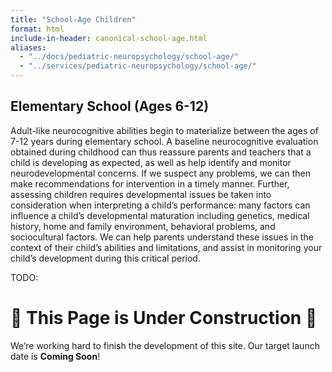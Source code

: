 ```yaml
---
title: "School-Age Children"
format: html
include-in-header: canonical-school-age.html
aliases:
  - "../docs/pediatric-neuropsychology/school-age/"
  - "../services/pediatric-neuropsychology/school-age/"
---
```


## Elementary School (Ages 6-12)

Adult-like neurocognitive abilities begin to materialize between the ages of 7-12 years during elementary school.  A baseline neurocognitive evaluation obtained during childhood can thus reassure parents and teachers that a child is developing as expected, as well as help identify and monitor neurodevelopmental concerns.  If we suspect any problems, we can then make recommendations for intervention in a timely manner.  Further, assessing children requires developmental issues be taken into consideration when interpreting a child’s performance: many factors can influence a child’s developmental maturation including genetics, medical history, home and family environment, behavioral problems, and sociocultural factors.  We can help parents understand these issues in the context of their child’s abilities and limitations, and assist in monitoring your child’s development during this critical period.

TODO:

# 🚧 This Page is Under Construction 🚧

We're working hard to finish the development of this site. Our target launch
date is **Coming Soon**!